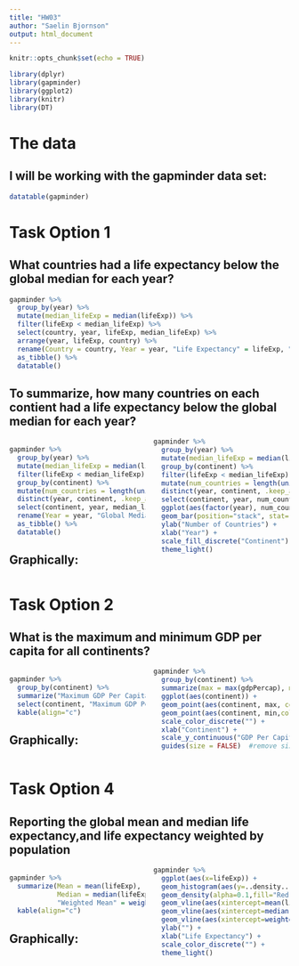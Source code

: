 ```yaml
---
title: "HW03"
author: "Saelin Bjornson"
output: html_document
---
```


<style>
  .col2 {
    columns: 2 200px;         /* number of columns and width in pixels*/
  }
  .col3 {
    columns: 3 100px;
  }
</style>

```r
knitr::opts_chunk$set(echo = TRUE)
```

```r
library(dplyr)
library(gapminder)
library(ggplot2)
library(knitr)
library(DT)
```
# The data
## I will be working with the gapminder data set:


```r
datatable(gapminder)

```


# Task Option 1
## What countries had a life expectancy below the global median for each year?

```r
gapminder %>%
  group_by(year) %>%
  mutate(median_lifeExp = median(lifeExp)) %>%
  filter(lifeExp < median_lifeExp) %>%
  select(country, year, lifeExp, median_lifeExp) %>%
  arrange(year, lifeExp, country) %>%
  rename(Country = country, Year = year, "Life Expectancy" = lifeExp, "Global Median Life Expectancy" = median_lifeExp) %>%
  as_tibble() %>%
  datatable()
```

## To summarize, how many countries on each contient had a life expectancy below the global median for each year?

<div class="col2">
```r
gapminder %>%
  group_by(year) %>%
  mutate(median_lifeExp = median(lifeExp)) %>%  # find global median life expectancy for each year
  filter(lifeExp < median_lifeExp) %>%  #filter out rows where life expectancy is less than the global mean
  group_by(continent) %>%
  mutate(num_countries = length(unique(country))) %>%  # find number of countries per continent  
  distinct(year, continent, .keep_all =TRUE) %>%  # filter to rows with distinct combinations of continents and year (becuase otherwise they are duplicated for some reason),keeping all other columns as well
  select(continent, year, median_lifeExp, num_countries) %>%  # making the table
  rename(Year = year, "Global Median Life Expectancy" = median_lifeExp, "Number of Countries" = num_countries) %>%
  as_tibble() %>%
  datatable()
```

## Graphically:
```r
gapminder %>%
  group_by(year) %>%
  mutate(median_lifeExp = median(lifeExp)) %>%
  group_by(continent) %>%
  filter(lifeExp < median_lifeExp) %>%
  mutate(num_countries = length(unique(country))) %>%
  distinct(year, continent, .keep_all =TRUE) %>%  
  select(continent, year, num_countries) %>%
  ggplot(aes(factor(year), num_countries, fill = continent, group = continent)) + #group by and color by continent, change year to discrete categories
  geom_bar(position="stack", stat="identity") +
  ylab("Number of Countries") + 
  xlab("Year") +
  scale_fill_discrete("Continent") +
  theme_light()
  
```

</div>


# Task Option 2
## What is the maximum and minimum GDP per capita for all continents?
<div class="col2">
```r
gapminder %>%
  group_by(continent) %>%
  summarize("Maximum GDP Per Capita" = max(gdpPercap), "Minimum GDP Per Captia" = min(gdpPercap)) %>%
  select(continent, "Maximum GDP Per Capita", "Minimum GDP Per Captia") %>%
  kable(align="c")

```
## Graphically:
```r
gapminder %>%
  group_by(continent) %>%
  summarize(max = max(gdpPercap), min = min(gdpPercap)) %>%
  ggplot(aes(continent)) +
  geom_point(aes(continent, max, color = "Maximum",size = 5)) +
  geom_point(aes(continent, min,color= "Minimum",size = 5))  +
  scale_color_discrete("") +
  xlab("Continent") +
  scale_y_continuous("GDP Per Capita", breaks=seq(0,120000,10000), labels=waiver()) +  #set y axis breaks
  guides(size = FALSE)  #remove size legend

```
</div>


# Task Option 4
## Reporting the global mean and median life expectancy,and life expectancy weighted by population
<div class="col2">
```r
gapminder %>%
  summarize(Mean = mean(lifeExp),
            Median = median(lifeExp),
            "Weighted Mean" = weighted.mean(lifeExp, pop)) %>%
  kable(align="c")
```
## Graphically:
```r
gapminder %>%
  ggplot(aes(x=lifeExp)) +
  geom_histogram(aes(y=..density..),colour="black", fill="white") + # have to change "counts" to "density" to overlay density plot
  geom_density(alpha=0.1,fill="Red") +
  geom_vline(aes(xintercept=mean(lifeExp), color ="Mean")) +
  geom_vline(aes(xintercept=median(lifeExp), color ="Median"))+
  geom_vline(aes(xintercept=weighted.mean(lifeExp, pop), color ="Mean Weighted by Population")) +
  ylab("") +
  xlab("Life Expectancy") +
  scale_color_discrete("") +
  theme_light()

```
</div>

<div class="clearer"></div>


